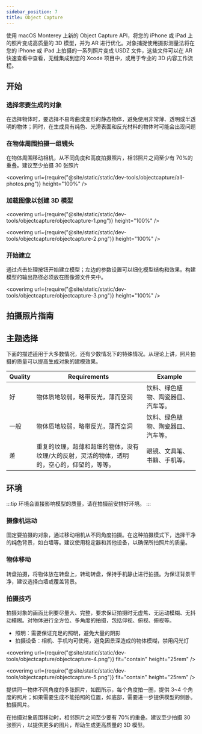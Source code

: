 ```yaml
---
sidebar_position: 7
title: Object Capture
---
```


使用 macOS Monterey 上新的 Object Capture API，将您的 iPhone 或 iPad 上的照片变成高质量的 3D 模型，并为 AR 进行优化。对象捕捉使用摄影测量法将在您的 iPhone 或 iPad 上拍摄的一系列照片变成 USDZ 文件，这些文件可以在 AR 快速查看中查看，无缝集成到您的 Xcode 项目中，或用于专业的 3D 内容工作流程。

## 开始

### 选择您要生成的对象

在选择物体时，要选择不易弯曲或变形的静态物体，避免使用非常薄、透明或半透明的物体；同时，在生成具有纯色、光滑表面和反光材料的物体时可能会出现问题

### 在物体周围拍摄一组镜头

在物体周围移动相机，从不同角度和高度拍摄照片，相邻照片之间至少有 70%的重叠。建议至少拍摄 30 张照片

<coverimg url={require("@site/static/static/dev-tools/objectcapture/all-photos.png")} height="100%" />

### 加载图像以创建 3D 模型

<coverimg
  url={require("@site/static/static/dev-tools/objectcapture/objectcapture-1.png")}
  height="100%"
/>

<coverimg
  url={require("@site/static/static/dev-tools/objectcapture/objectcapture-2.png")}
  height="100%"
/>

### 开始建立

通过点击处理按钮开始建立模型；左边的参数设置可以细化模型结构和效果。构建模型的输出路径必须放在图像源文件夹中。

<coverimg
  url={require("@site/static/static/dev-tools/objectcapture/objectcapture-3.png")}
  height="100%"
/>

## 拍摄照片指南

## 主题选择

下面的描述适用于大多数情况，还有少数情况下的特殊情况。从理论上讲，照片拍摄的质量可以提高生成对象的建模效果。

| Quality | Requirements                                                                                | Example                            |
| ------- | ------------------------------------------------------------------------------------------- | ---------------------------------- |
| 好      | 物体质地较弱，略带反光，薄而空洞                                                            | 饮料、绿色植物、陶瓷器皿、汽车等。 |
| 一般    | 物体质地较弱，略带反光，薄而空洞                                                            | 饮料、绿色植物、陶瓷器皿、汽车等。 |
| 差      | 重复的纹理，超薄和超细的物体，没有纹理/大的反射，灵活的物体，透明的，空心的，仰望的，等等。 | 眼镜、文具笔、书籍、手机等。       |

## 环境

:::tip
环境会直接影响模型的质量，请在拍摄前安排好环境。
:::

### 摄像机运动

固定要拍摄的对象，通过移动相机从不同角度拍摄。在这种拍摄模式下，选择干净的纯色背景，如白墙等。建议使用稳定器和其他设备，以确保所拍照片的质量。

### 物体移动

转盘拍摄，将物体放在转盘上，转动转盘，保持手机静止进行拍摄。为保证背景干净，建议选择白墙或覆盖背景。

### 拍摄技巧

拍摄对象的画面比例要尽量大、完整，要求保证拍摄时无虚焦、无运动模糊、无抖动模糊。对物体进行全方位、多角度的拍摄，包括仰视、俯视、俯视等。

- 照明：需要保证充足的照明，避免大量的阴影
- 拍摄设备：相机、手机均可使用，避免因景深造成的物体模糊，禁用闪光灯

<coverimg
  url={require("@site/static/static/dev-tools/objectcapture/objectcapture-4.png")}
  fit="contain"
  height="25rem"
/>

<coverimg
  url={require("@site/static/static/dev-tools/objectcapture/objectcapture-5.png")}
  fit="contain"
  height="25rem"
/>

提供同一物体不同角度的多张照片，如图所示，每个角度拍一圈，提供 3~4 个角度的照片；如果需要生成不能拍照的位置，如底部，需要进一步提供模型的侧卧。拍摄照片。

在拍摄对象周围移动时，相邻照片之间至少要有 70%的重叠。建议至少拍摄 30 张照片，以提供更多的图片，帮助生成更高质量的 3D 模型。
